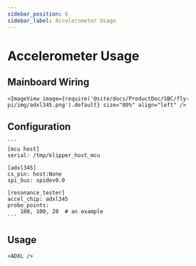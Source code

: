 ```yaml
---
sidebar_position: 6
sidebar_label: Accelerometer Usage
---
```




# Accelerometer Usage

## Mainboard Wiring

    <ImageView image={require('@site/docs/ProductDoc/SBC/fly-pi/img/adxl345.png').default} size="80%" align="left" />


## Configuration

    ```
    [mcu host]
    serial: /tmp/klipper_host_mcu

    [adxl345]
    cs_pin: host:None
    spi_bus: spidev0.0

    [resonance_tester]
    accel_chip: adxl345
    probe_points:
        100, 100, 20  # an example
    ```


## Usage

    <ADXL />